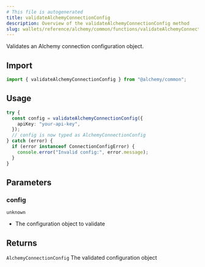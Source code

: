 ```yaml
---
# This file is autogenerated
title: validateAlchemyConnectionConfig
description: Overview of the validateAlchemyConnectionConfig method
slug: wallets/reference/alchemy/common/functions/validateAlchemyConnectionConfig
---
```


Validates an Alchemy connection configuration object.

## Import

```ts
import { validateAlchemyConnectionConfig } from "@alchemy/common";
```

## Usage

```ts
try {
  const config = validateAlchemyConnectionConfig({
    apiKey: "your-api-key",
  });
  // config is now typed as AlchemyConnectionConfig
} catch (error) {
  if (error instanceof ConnectionConfigError) {
    console.error("Invalid config:", error.message);
  }
}
```

## Parameters

### config

`unknown`

- The configuration object to validate

## Returns

`AlchemyConnectionConfig`
The validated configuration object
